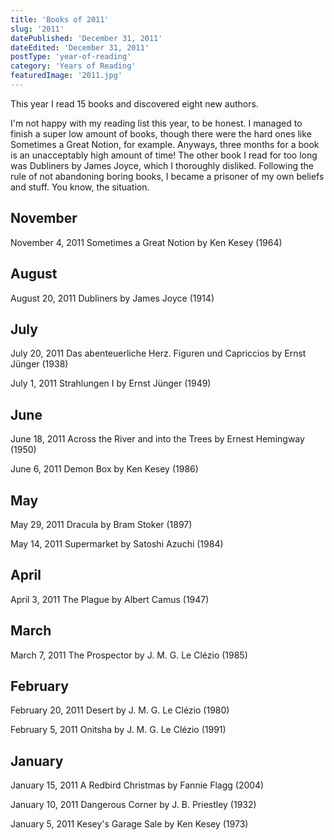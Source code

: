 ```yaml
---
title: 'Books of 2011'
slug: '2011'
datePublished: 'December 31, 2011'
dateEdited: 'December 31, 2011'
postType: 'year-of-reading'
category: 'Years of Reading'
featuredImage: '2011.jpg'
---
```


This year I read 15 books and discovered eight new authors.

I'm not happy with my reading list this year, to be honest. I managed to finish
a super low amount of books, though there were the hard ones like Sometimes a
Great Notion, for example. Anyways, three months for a book is an unacceptably
high amount of time! The other book I read for too long was Dubliners by James
Joyce, which I thoroughly disliked. Following the rule of not abandoning boring
books, I became a prisoner of my own beliefs and stuff. You know, the situation.

## November

November 4, 2011 Sometimes a Great Notion by Ken Kesey (1964)

## August

August 20, 2011 Dubliners by James Joyce (1914)

## July

July 20, 2011 Das abenteuerliche Herz. Figuren und Capriccios by Ernst Jünger
(1938)

July 1, 2011 Strahlungen I by Ernst Jünger (1949)

## June

June 18, 2011 Across the River and into the Trees by Ernest Hemingway (1950)

June 6, 2011 Demon Box by Ken Kesey (1986)

## May

May 29, 2011 Dracula by Bram Stoker (1897)

May 14, 2011 Supermarket by Satoshi Azuchi (1984)

## April

April 3, 2011 The Plague by Albert Camus (1947)

## March

March 7, 2011 The Prospector by J. M. G. Le Clézio (1985)

## February

February 20, 2011 Desert by J. M. G. Le Clézio (1980)

February 5, 2011 Onitsha by J. M. G. Le Clézio (1991)

## January

January 15, 2011 A Redbird Christmas by Fannie Flagg (2004)

January 10, 2011 Dangerous Corner by J. B. Priestley (1932)

January 5, 2011 Kesey's Garage Sale by Ken Kesey (1973)
